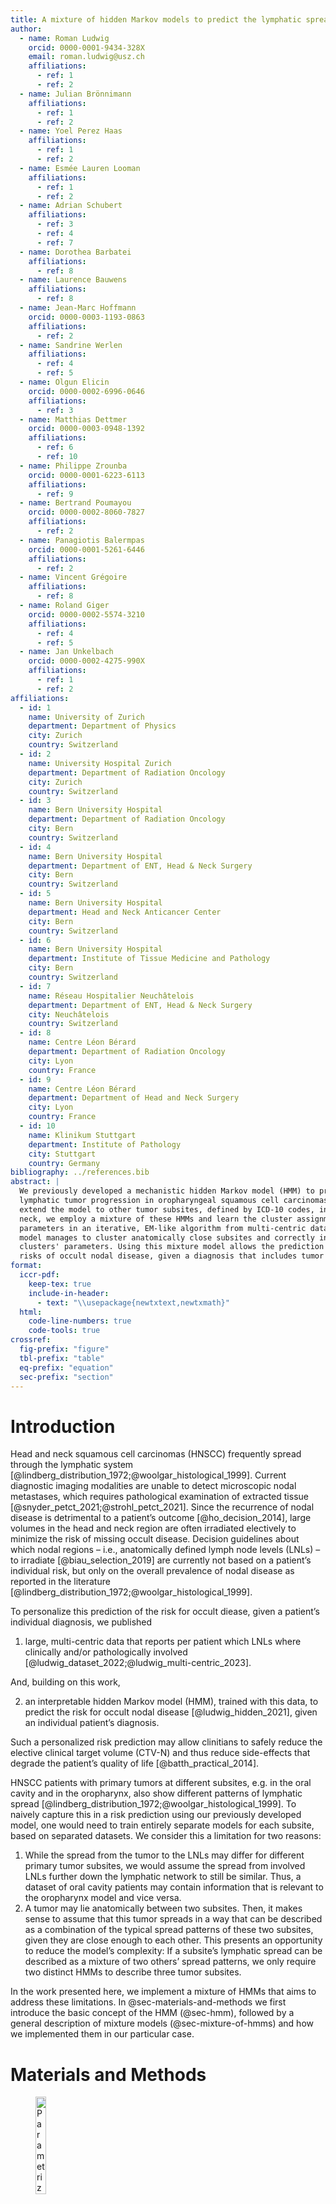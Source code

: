 ```yaml
---
title: A mixture of hidden Markov models to predict the lymphatic spread in head and neck cancer
author:
  - name: Roman Ludwig
    orcid: 0000-0001-9434-328X
    email: roman.ludwig@usz.ch
    affiliations:
      - ref: 1
      - ref: 2
  - name: Julian Brönnimann
    affiliations:
      - ref: 1
      - ref: 2
  - name: Yoel Perez Haas
    affiliations:
      - ref: 1
      - ref: 2
  - name: Esmée Lauren Looman
    affiliations:
      - ref: 1
      - ref: 2
  - name: Adrian Schubert
    affiliations:
      - ref: 3
      - ref: 4
      - ref: 7
  - name: Dorothea Barbatei
    affiliations:
      - ref: 8
  - name: Laurence Bauwens
    affiliations:
      - ref: 8
  - name: Jean-Marc Hoffmann
    orcid: 0000-0003-1193-0863
    affiliations:
      - ref: 2
  - name: Sandrine Werlen
    affiliations:
      - ref: 4
      - ref: 5
  - name: Olgun Elicin
    orcid: 0000-0002-6996-0646
    affiliations:
      - ref: 3
  - name: Matthias Dettmer
    orcid: 0000-0003-0948-1392
    affiliations:
      - ref: 6
      - ref: 10
  - name: Philippe Zrounba
    orcid: 0000-0001-6223-6113
    affiliations:
      - ref: 9
  - name: Bertrand Poumayou
    orcid: 0000-0002-8060-7827
    affiliations:
      - ref: 2
  - name: Panagiotis Balermpas
    orcid: 0000-0001-5261-6446
    affiliations:
      - ref: 2
  - name: Vincent Grégoire
    affiliations:
      - ref: 8
  - name: Roland Giger
    orcid: 0000-0002-5574-3210
    affiliations:
      - ref: 4
      - ref: 5
  - name: Jan Unkelbach
    orcid: 0000-0002-4275-990X
    affiliations:
      - ref: 1
      - ref: 2
affiliations:
  - id: 1
    name: University of Zurich
    department: Department of Physics
    city: Zurich
    country: Switzerland
  - id: 2
    name: University Hospital Zurich
    department: Department of Radiation Oncology
    city: Zurich
    country: Switzerland
  - id: 3
    name: Bern University Hospital
    department: Department of Radiation Oncology
    city: Bern
    country: Switzerland
  - id: 4
    name: Bern University Hospital
    department: Department of ENT, Head & Neck Surgery
    city: Bern
    country: Switzerland
  - id: 5
    name: Bern University Hospital
    department: Head and Neck Anticancer Center
    city: Bern
    country: Switzerland
  - id: 6
    name: Bern University Hospital
    department: Institute of Tissue Medicine and Pathology
    city: Bern
    country: Switzerland
  - id: 7
    name: Réseau Hospitalier Neuchâtelois
    department: Department of ENT, Head & Neck Surgery
    city: Neuchâtelois
    country: Switzerland
  - id: 8
    name: Centre Léon Bérard
    department: Department of Radiation Oncology
    city: Lyon
    country: France
  - id: 9
    name: Centre Léon Bérard
    department: Department of Head and Neck Surgery
    city: Lyon
    country: France
  - id: 10
    name: Klinikum Stuttgart
    department: Institute of Pathology
    city: Stuttgart
    country: Germany
bibliography: ../references.bib
abstract: |
  We previously developed a mechanistic hidden Markov model (HMM) to predict the
  lymphatic tumor progression in oropharyngeal squamous cell carcinomas (OPSCCs). To
  extend the model to other tumor subsites, defined by ICD-10 codes, in the head and
  neck, we employ a mixture of these HMMs and learn the cluster assignments and model
  parameters in an iterative, EM-like algorithm from multi-centric data. The mixture
  model manages to cluster anatomically close subsites and correctly infers the
  clusters' parameters. Using this mixture model allows the prediction of individual
  risks of occult nodal disease, given a diagnosis that includes tumor subsite.
format:
  iccr-pdf:
    keep-tex: true
    include-in-header:
      - text: "\\usepackage{newtxtext,newtxmath}"
  html:
    code-line-numbers: true
    code-tools: true
crossref:
  fig-prefix: "figure"
  tbl-prefix: "table"
  eq-prefix: "equation"
  sec-prefix: "section"
---
```


# Introduction

Head and neck squamous cell carcinomas (HNSCC) frequently spread through the lymphatic system [@lindberg_distribution_1972;@woolgar_histological_1999]. Current diagnostic imaging modalities are unable to detect microscopic nodal metastases, which requires pathological examination of extracted tissue [@snyder_petct_2021;@strohl_petct_2021]. Since the recurrence of nodal disease is detrimental to a patient's outcome [@ho_decision_2014], large volumes in the head and neck region are often irradiated electively to minimize the risk of missing occult disease. Decision guidelines about which nodal regions -- i.e., anatomically defined lymph node levels (LNLs) -- to irradiate [@biau_selection_2019] are currently not based on a patient's individual risk, but only on the overall prevalence of nodal disease as reported in the literature [@lindberg_distribution_1972;@woolgar_histological_1999].

To personalize this prediction of the risk for occult diease, given a patient's individual diagnosis, we published

1. large, multi-centric data that reports per patient which LNLs where clinically and/or pathologically involved [@ludwig_dataset_2022;@ludwig_multi-centric_2023].

And, building on this work,

2. an interpretable hidden Markov model (HMM), trained with this data, to predict the risk for occult nodal disease [@ludwig_hidden_2021], given an individual patient's diagnosis.

Such a personalized risk prediction may allow clinitians to safely reduce the elective clinical target volume (CTV-N) and thus reduce side-effects that degrade the patient's quality of life [@batth_practical_2014].

HNSCC patients with primary tumors at different subsites, e.g. in the oral cavity and in the oropharynx, also show different patterns of lymphatic spread [@lindberg_distribution_1972;@woolgar_histological_1999]. To naively capture this in a risk prediction using our previously developed model, one would need to train entirely separate models for each subsite, based on separated datasets. We consider this a limitation for two reasons:

1. While the spread from the tumor to the LNLs may differ for different primary tumor subsites, we would assume the spread from involved LNLs further down the lymphatic network to still be similar. Thus, a dataset of oral cavity patients may contain information that is relevant to the oropharynx model and vice versa.
2. A tumor may lie anatomically between two subsites. Then, it makes sense to assume that this tumor spreads in a way that can be described as a combination of the typical spread patterns of these two subsites, given they are close enough to each other. This presents an opportunity to reduce the model's complexity: If a subsite's lymphatic spread can be described as a mixture of two others' spread patterns, we only require two distinct HMMs to describe three tumor subsites.

In the work presented here, we implement a mixture of HMMs that aims to address these limitations. In @sec-materials-and-methods we first introduce the basic concept of the HMM (@sec-hmm), followed by a general description of mixture models (@sec-mixture-of-hmms) and how we implemented them in our particular case.


# Materials and Methods {#sec-materials-and-methods}

![Parametrized graph representation of the lymphatic network considering four LNLs. Blue, round nodes represent the hidden RVs, while orange square nodes show the observed RVs. Arcs represent a conditional probability parametrized with the quantity noted next to it.](../static/graph_with_obs.svg){#fig-graph-with-obs width="20%"}

To compute the personalized risk of occult disease $\mathbf{X}$, given a diagnosis $\mathbf{Y}$, we can begin by stating Bayes' law:

$$
P \left( \mathbf{X} \mid \mathbf{Y} \right) = \frac{P \left( \mathbf{Y} \mid \mathbf{X} \right) P \left( \mathbf{X} \right)}{\sum_{\mathbf{X}^\star} P \left( \mathbf{Y} \mid \mathbf{X}^\star \right) P \left( \mathbf{X}^\star \right)}
$$ {#eq-bayes-law}

In the above equation, the term $P \left( \mathbf{Y} \mid \mathbf{X} \right)$ is given by the sensitivity and specificity of the diagnosis. The crucial term that our model attempts to compute, is the prior probability of involvement $P \left( \mathbf{X} \right)$ (or rather of the hidden state of involvement, see the [next section](#sec-hmm)).


## Hidden Markov Model for Lymphatic Progression {#sec-hmm}

Each LNL $v \in \{ 1, 2, \ldots, V\}$ considered in our model is represented by a hidden binary random variable (RV) $X_v[t]$ taking on the true -- but not directly observable -- state of that level at the abstract time-step $t$ (0 for "healthy" and 1 for "involved"). Collected in a random vector $\mathbf{X}[t] = \left( X_1[t], X_2[t], \ldots, X_V[t] \right)$ they form the patient's hidden state w.r.t. their lymphatic involvement at time $t$.

When a patient gets diagnosed, their LNLs' involvement status is assessed using a clinical modality (e.g. computed tomography (CT) or magnetic resonance imaging (MRI)) with its repsective sensitivity $s_N$ and specificity $s_P$. This involvement status, too, is modelled as an RV $Y_v$. Hence, a diagnosis obtained with this diagnostic modality can be collected in the random vector $\mathbf{Y}$.

We model the process of tumor progression via lymphatic drainage by connecting the hidden RVs in a graph, as shown in @fig-graph-with-obs. The arcs in [this graph](#fig-graph-with-obs) represent conditional probabilities. The orange arcs, as mentioned, correspond to observing a diagnosis $Y_v$, given a hidden state $X_v$. The values this conditional probability $P(Y_v \mid X_v)$ can take on are tabulated in @tbl-sens-spec.


+---------+---------+---------+
|         | $X_v=0$ | $X_v=1$ |
+=========+:=======:+:=======:+
| $Y_v=0$ | $s_P$   | $1-s_N$ |
+---------+---------+---------+
| $Y_v=1$ | $1-s_P$ | $s_N$   |
+---------+---------+---------+

: Table encoding the conditional probability $P(Y_v \mid X_v)$ to correctly (or wrongly) diagnose an LNL's true hidden state. This table is associated with the orange arcs in @fig-graph-with-obs. {#tbl-sens-spec}


Similarily, the red arcs in @fig-graph-with-obs depict the probability that the primary tumor spreads within one abstract time-step. Lastly, the blue arcs symbolize the spread from an upstream LNL -- given it is already metastatic -- to a downstream level. For example, the edge from $X_2$ to $X_3$ encodes the probability $P\left( X_3[t+1] \mid X_2[t] \right)$, which is parametrized with $b_3$, and $t_{2 \rightarrow 3}$ and tabulated in @tbl-spread-2-to-3. There is an additional restriction on any LNL's state $X_v[t+1]=0$ to be healthy: It requires that the level was also healthy in the time-step before, meaning $X_v[t]=0$. This is because we assume no spontaneous self-healing of metastatic levels.


+--------------+------------+-----------------------------------------------------+
|              | $X_2[t]=0$ | $X_2[t]=1$                                          |
+==============+:==========:+:===================================================:+
| $X_3[t+1]=0$ | $1-b_3$    | $(1-b_3)(1-t_{2 \rightarrow 3})$                    |
+--------------+------------+-----------------------------------------------------+
| $X_3[t+1]=1$ | $b_3$      | $1-b_3-t_{2 \rightarrow 3}+b_3 t_{2 \rightarrow 3}$ |
+--------------+------------+-----------------------------------------------------+

: Conditional probability $P\left( X_3[t+1] \mid X_2[t] \right)$ for a spread from LNL II to III during the transition from $t$ to $t+1$. This corresponds to one of the blue arcs in @fig-graph-with-obs. Note that the values in the row with $X_3[t+1]=0$ is all zeros, and the row with $X_3[t+1]=1$ all ones if $X_3[t]=1$. {#tbl-spread-2-to-3 tbl-colwidths="[25,18,40]"}


With the introduced conditional probabilities, we can now compute the joint probability of any complete hidden state $\mathbf{X}[t]=\boldsymbol{\xi}_i$ transitioning to any other possible state $\mathbf{X}[t+1]=\boldsymbol{\xi}_j$. Here, the $i$ and $j$ enumerate all $2^V$ combinations of the $V$ binary RVs. In the graph shown in @fig-graph-with-obs, this amounts to $2^V=8$ distinct $\boldsymbol{\xi}_i$. Because these terms are essentially products of terms like those in @tbl-spread-2-to-3. We can then collect these terms in a _transition matrix_ $\mathbf{A}$:

$$
\mathbf{A} = \begin{pmatrix} A_{ij} \end{pmatrix} = P \left( \mathbf{X}[t+1] = \boldsymbol{\xi}_j \mid \mathbf{X}[t] = \boldsymbol{\xi}_i \right)
$$ {#eq-transition-matrix}

Note that this matrix still depends on the $b_v$ and $t_{r \rightarrow v}$ parameters, although we have dropped the explicit dependcy to keep the equations brief. Now, assuming that every patient started their disease with all LNLs being healthy, we can define the _starting distribution_ $\boldsymbol{\pi}$:

$$
\boldsymbol{\pi} = \begin{pmatrix} \pi_i \end{pmatrix} = P \left( \mathbf{X}[0] = \boldsymbol{\xi}_i \right)
$$ {#eq-starting-distribution}

And set every entry of this starting distribution to zero, except the first one, which we set to one. This means at $t=0$ there is a probability of one to be in the completly healthy state $\boldsymbol{\xi}_0 = \begin{pmatrix} 0, 0, \ldots, 0 \end{pmatrix}$.

Using the quantities introduced so far, the probability distribution vector with elements $P \left( \mathbf{X}[t]=\boldsymbol{\xi}_i \right)$ after $t$ time-steps can now be conveniently expressed as a matrix product:

$$
P \left( \mathbf{X}[t]=\boldsymbol{\xi}_i \right) = \left( \boldsymbol{\pi} \cdot \mathbf{A}^t \right)_i
$$ {#eq-evolution}

This evolution implicitly marginalizes over all possible paths to arrive at state $\boldsymbol{\xi}_i$ after $t$ time-steps. Additionally, we also need to marginalize over the time of diagnosis -- which is unknown -- using a time-prior $P_T(t)$. Fortunately, the exact length and shape of this distribution on its own has little impact. But because we assume that early and advanced T-category patients are fundamentally the same, just on average diagnosed at different times $t$, we use the time-prior only to separate the respective patient's evolutions:

$$
P \left( \mathbf{X}=\boldsymbol{\xi}_i \mid T, \boldsymbol{\theta} \right) = \sum_{t=0}^{t_\text{max}} P_T(t) \left( \boldsymbol{\pi} \cdot \mathbf{A}^t \right)_i
$$ {#eq-marginalized-evolution}

where $T \in \{ \text{early}, \text{advanced} \}$ denotes the T-category. We fix $P_\text{early}(t)$ to a binomial distribution with parameters $n=t_\text{max}=$ {{< var t_max >}} and $p_\text{early}=$ {{< var time-prior.early.p >}}, while the advanced T-category's time-prior is also a binomial distribution where the $p_\text{advanced}$ parameter is learned.

Note that @eq-marginalized-evolution still depends on the parametrization of the transition matrix. We collect these parameters in a vector $\boldsymbol{\theta}=\{ b_v, t_{r \rightarrow v}, p_\text{advanced} \}$.

To train our model, we need to compute the likelihood of a dataset $\mathbf{D}=\left( \mathbf{y}_1, \mathbf{y}_2, \ldots, \mathbf{y}_N \right)$ of $N$ patients, given the model's parameters $\boldsymbol{\theta}$. This is given by a product of the sums in the denominator of @eq-bayes-law:

$$
P \left(\mathbf{D} \mid \boldsymbol{\theta} \right) = \prod_{i=1}^N \underbrace{\sum_{j=1}^{2^V} P \left( \mathbf{Y} = \mathbf{y}_i \mid \mathbf{X} = \boldsymbol{\xi}_j \right) P \left( \mathbf{X} = \boldsymbol{\xi}_j \mid T_i, \boldsymbol{\theta} \right)}_{P \left( \mathbf{Y} = \mathbf{y}_i \mid T_i, \boldsymbol{\theta} \right)}
$$ {#eq-likelihood}

Typically, one would compute the logarithm of this quantity for computational reasons. There is a wide array of available methods to obtain maximum likelihood estimates from this function or sample from the posterior over $\boldsymbol{\theta}$. In this work, we use Markov chain Monte Carlo sampling (MCMC) via the `emcee` Python package [@foreman-mackey_emcee_2013].


## Mixture of HMMs {#sec-mixture-of-hmms}

The just introduced model is capable of learning one set of or distribution over parameters $\boldsymbol{\theta}$ from a cohort of patients with a primary tumor in a given subsite. If we tried to train it with a cohort consisting of patients with tumors in two very different subsites, the model would likely learn parameters that represent a compromise between the two subcohort's true parameters. This compromise might describe neither of the subcohorts' lymphatic spread patterns sufficiently well.

In such cases, mixture models are often considered. They assume the data to come from a finite mixture distribution, which -- in our particular case -- can be written as follows:

$$
P \left( \mathbf{D} \mid \boldsymbol{\Psi} \right) = \sum_{j=0}^g c_j P \left( \mathbf{D} \mid \boldsymbol{\theta}_j \right)
$$ {#eq-mixture-distribution}

Here, the $\mathbf{c} \in [0,1]^g$ is the vector of mixing proportions with $\sum_{j=0}^g c_j = 1$, while the $\boldsymbol{\Psi} = \left( \boldsymbol{\theta}_1, \ldots, \boldsymbol{\theta}_g\right)$ is the vector of all $g$ models' parameters. Note that we will implement our model such that some of the parameters in each $\boldsymbol{\theta}_j$ are shared across the $g$ components -- namely the $t_{r \rightarrow v}$ corresponding to the blue arcs in @fig-graph-with-obs.

Let now $\mathfrak{D} = \left( \mathbf{D}_1, \ldots, \mathbf{D}_s \right)$ be a dataset consisting of $s$ subcohorts of patients. Within a subcohort $i$ we find $N_i$ patients with tumors in the same subsite. We can then introduce a _latent variable_ $\mathbf{Z}$ with a one-hot-encoding: Basically, it can take on values $\mathbf{z}_i \in \{ 0,1 \}^g$ with $z_{ij}=1$ if subcohort $i$ belongs to component $j$ and $z_{ij}=0$ else.

Introducing this latent variable is helpful, because the mixture model likelihood is invariant w.r.t. permutations of the component labels. This introduces a number of problems, e.g. for common MCMC sampling methods. The latent variable $\mathbf{Z}$ allows us to derive two sets of interdependent equations that we may solve in an iterative fashion (see e.g. @bishop_pattern_2006 for a detailed derivation) that is commonly referred to as _expectation-maximization (EM)_ algorithm:

The first are the probabilities of subcohort $i$ to belong to component $j$, given a set of parameters $\boldsymbol{\Psi}^\star$. These are often called the _responsibilities_:
$$
\gamma (z_{ij}) = P \left( z_{ij}=1 \mid \mathbf{D}_i , \boldsymbol{\Psi}^\star, \mathbf{c} \right) = \frac{ c_j P \left( \mathbf{D}_i \mid \boldsymbol{\theta}_j^\star \right) }{\sum_{k=0}^g c_k P \left( \mathbf{D}_i \mid \boldsymbol{\theta}_k^\star \right)}
$$

From this, we can compute new mixing proportions $c_j^\star=\sum_{i=1}^s \gamma (z_{ij}) / s$ and then infer new parameters $\boldsymbol{\Psi}^\star$ -- e.g. via MCMC sampling -- from the resulting likelihood:

$$
P \left( \mathbf{D} \mid \boldsymbol{\Psi}, \mathbf{c}^\star \right) = \sum_{j=0}^g c_j^\star P \left( \mathbf{D} \mid \boldsymbol{\theta}_j \right)
$$


## Implementation {#sec-implementation}

We did this in this and that fashion...


# Results {#sec-results}

Works super well, of course!


# Discussion {#sec-discussion}

All that's left is for other people to bring this into clinical practice.
